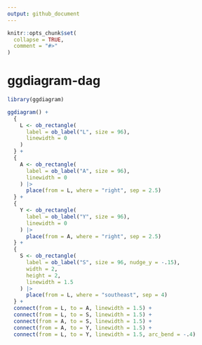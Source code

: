 ```yaml
---
output: github_document
---
```


<!-- README.md is generated from README.Rmd. Please edit that file -->

```r
knitr::opts_chunk$set(
  collapse = TRUE,
  comment = "#>"
)
```

# ggdiagram-dag

```r
library(ggdiagram)

ggdiagram() +
  {
    L <- ob_rectangle(
      label = ob_label("L", size = 96),
      linewidth = 0
    )
  } +
  {
    A <- ob_rectangle(
      label = ob_label("A", size = 96),
      linewidth = 0
    ) |>
      place(from = L, where = "right", sep = 2.5)
  } +
  {
    Y <- ob_rectangle(
      label = ob_label("Y", size = 96),
      linewidth = 0
    ) |>
      place(from = A, where = "right", sep = 2.5)
  } +
  {
    S <- ob_rectangle(
      label = ob_label("S", size = 96, nudge_y = -.15),
      width = 2,
      height = 2,
      linewidth = 1.5
    ) |>
      place(from = L, where = "southeast", sep = 4)
  } +
  connect(from = L, to = A, linewidth = 1.5) +
  connect(from = L, to = S, linewidth = 1.5) +
  connect(from = A, to = S, linewidth = 1.5) +
  connect(from = A, to = Y, linewidth = 1.5) +
  connect(from = L, to = Y, linewidth = 1.5, arc_bend = -.4)
```
